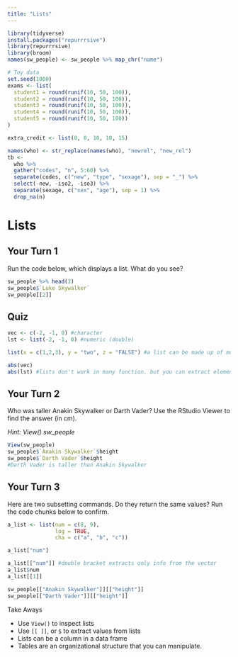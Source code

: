 ```yaml
---
title: "Lists"
---
```


```r
library(tidyverse)
install.packages("repurrrsive")
library(repurrrsive)
library(broom)
names(sw_people) <- sw_people %>% map_chr("name")

# Toy data
set.seed(1000)
exams <- list(
  student1 = round(runif(10, 50, 100)),
  student2 = round(runif(10, 50, 100)),
  student3 = round(runif(10, 50, 100)),
  student4 = round(runif(10, 50, 100)),
  student5 = round(runif(10, 50, 100))
)

extra_credit <- list(0, 0, 10, 10, 15)

names(who) <- str_replace(names(who), "newrel", "new_rel")
tb <-  
  who %>%
  gather("codes", "n", 5:60) %>%
  separate(codes, c("new", "type", "sexage"), sep = "_") %>%
  select(-new, -iso2, -iso3) %>%
  separate(sexage, c("sex", "age"), sep = 1) %>%
  drop_na(n)
```

# Lists

## Your Turn 1

Run the code below, which displays a list. What do you see?

```r
sw_people %>% head(3)
sw_people$`Luke Skywalker`
sw_people[[2]]
```

## Quiz

```r
vec <- c(-2, -1, 0) #character
lst <- list(-2, -1, 0) #numeric (double)

list(x = c(1,2,3), y = "two", z = "FALSE") #a list can be made up of multiple atomic vectors. Vectors can only have one character type, lists can have many varaible types.

abs(vec)
abs(lst) #lists don't work in many function. but you can extract elements of a list to make them into a vector

```

## Your Turn 2

Who was taller Anakin Skywalker or Darth Vader? 
Use the RStudio Viewer to find the answer (in cm).

*Hint: View() sw_people*

```r
View(sw_people)
sw_people$`Anakin Skywalker`$height
sw_people$`Darth Vader`$height
#Darth Vader is taller than Anakin Skywalker

```

## Your Turn 3

Here are two subsetting commands. Do they return the same values? Run the code chunks below to confirm.

```r
a_list <- list(num = c(8, 9), 
               log = TRUE,    
               cha = c("a", "b", "c"))
```

```r
a_list["num"]

```

```r
a_list[["num"]] #double bracket extracts only info from the vector
a_list$num
a_list[[1]]
```
```r
sw_people[["Anakin Skywalker"]][["height"]]
sw_people[["Darth Vader"]][["height"]]
```


Take Aways

* Use `View()` to inspect lists
* Use `[[ ]]`, or `$` to extract values from lists
* Lists can be a column in a data frame
* Tables are an organizational structure that you can manipulate.
